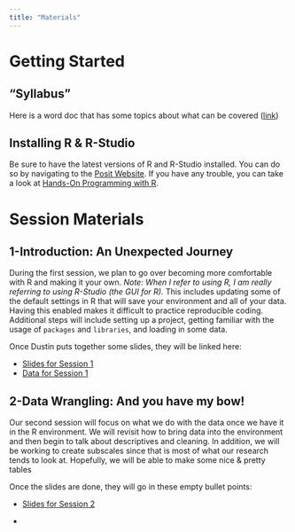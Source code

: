 ```yaml
---
title: "Materials"
---
```


# Getting Started

## "Syllabus"

Here is a word doc that has some topics about what can be covered ([link](materials/Dark%20R_Syllabus.docx))

## Installing R & R-Studio

Be sure to have the latest versions of R and R-Studio installed. You can do so by navigating to the [Posit Website](https://posit.co/download/rstudio-desktop/). If you have any trouble, you can take a look at [Hands-On Programming with R](https://rstudio-education.github.io/hopr/starting.html).

# Session Materials

## 1-Introduction: An Unexpected Journey

During the first session, we plan to go over becoming more comfortable with R and making it your own. *Note: When I refer to using R, I am really referring to using R-Studio (the GUI for R).* This includes updating some of the default settings in R that will save your environment and all of your data. Having this enabled makes it difficult to practice reproducible coding. Additional steps will include setting up a project, getting familiar with the usage of `packages` and `libraries`, and loading in some data.

Once Dustin puts together some slides, they will be linked here:

-   [Slides for Session 1](/materials/Session1_RStudio.pptx)
-   [Data for Session 1](data/NM-NY_CAS.csv)

## 2-Data Wrangling: And you have my bow!

Our second session will focus on what we do with the data once we have it in the R environment. We will revisit how to bring data into the environment and then begin to talk about descriptives and cleaning. In addition, we will be working to create subscales since that is most of what our research tends to look at. Hopefully, we will be able to make some nice & pretty tables

Once the slides are done, they will go in these empty bullet points:

-   [Slides for Session 2](/materials/2_DataWrangling-speaker.html)

-   
